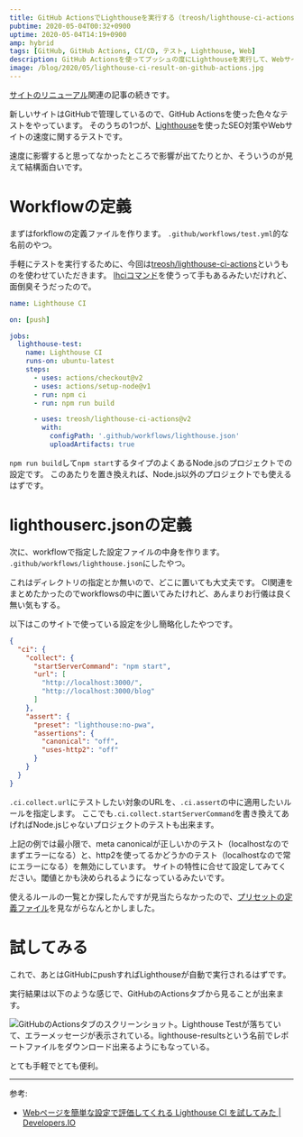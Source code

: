 ```yaml
---
title: GitHub ActionsでLighthouseを実行する（treosh/lighthouse-ci-actions@v2使用）
pubtime: 2020-05-04T00:32+0900
uptime: 2020-05-04T14:19+0900
amp: hybrid
tags: [GitHub, GitHub Actions, CI/CD, テスト, Lighthouse, Web]
description: GitHub Actionsを使ってプッシュの度にLighthouseを実行して、WebサイトのSEO対策の状況を自動的にテストしてもらう方法です。テスト結果はActionsのログから見れる他、Artifactとしても保存されます。
image: /blog/2020/05/lighthouse-ci-result-on-github-actions.jpg
---
```


[サイトのリニューアル](/blog/2020/05/blanktar-renewal)関連の記事の続きです。

新しいサイトはGitHubで管理しているので、GitHub Actionsを使った色々なテストをやっています。
そのうちの1つが、[Lighthouse](https://github.com/GoogleChrome/lighthouse)を使ったSEO対策やWebサイトの速度に関するテストです。

速度に影響すると思ってなかったところで影響が出てたりとか、そういうのが見えて結構面白いです。


# Workflowの定義

まずはforkflowの定義ファイルを作ります。
`.github/workflows/test.yml`的な名前のやつ。

手軽にテストを実行するために、今回は[treosh/lighthouse-ci-actions](https://github.com/treosh/lighthouse-ci-action)というものを使わせていただきます。
[lhciコマンド](https://github.com/GoogleChrome/lighthouse-ci/blob/master/docs/cli.md)を使うって手もあるみたいだけれど、面倒臭そうだったので。

``` yaml
name: Lighthouse CI

on: [push]

jobs:
  lighthouse-test:
    name: Lighthouse CI
    runs-on: ubuntu-latest
    steps:
      - uses: actions/checkout@v2
      - uses: actions/setup-node@v1
      - run: npm ci
      - run: npm run build

      - uses: treosh/lighthouse-ci-actions@v2
        with:
          configPath: '.github/workflows/lighthouse.json'
          uploadArtifacts: true
```

`npm run build`して`npm start`するタイプのよくあるNode.jsのプロジェクトでの設定です。
このあたりを置き換えれば、Node.js以外のプロジェクトでも使えるはずです。


# lighthouserc.jsonの定義

次に、workflowで指定した設定ファイルの中身を作ります。
`.github/workflows/lighthouse.json`にしたやつ。

これはディレクトリの指定とか無いので、どこに置いても大丈夫です。
CI関連をまとめたかったのでworkflowsの中に置いてみたけれど、あんまりお行儀は良く無い気もする。

以下はこのサイトで使っている設定を少し簡略化したやつです。

``` json
{
  "ci": {
    "collect": {
      "startServerCommand": "npm start",
      "url": [
        "http://localhost:3000/",
        "http://localhost:3000/blog"
      ]
    },
    "assert": {
      "preset": "lighthouse:no-pwa",
      "assertions": {
        "canonical": "off",
        "uses-http2": "off"
      }
    }
  }
}
```

`.ci.collect.url`にテストしたい対象のURLを、`.ci.assert`の中に適用したいルールを指定します。
ここでも`.ci.collect.startServerCommand`を書き換えてあげればNode.jsじゃないプロジェクトのテストも出来ます。

上記の例では最小限で、meta canonicalが正しいかのテスト（localhostなのでまずエラーになる）と、http2を使ってるかどうかのテスト（localhostなので常にエラーになる）を無効にしています。
サイトの特性に合せて設定してみてください。閾値とかも決められるようになっているみたいです。

使えるルールの一覧とか探したんですが見当たらなかったので、[プリセットの定義ファイル](https://github.com/GoogleChrome/lighthouse-ci/blob/master/packages/utils/src/presets/all.js)を見ながらなんとかしました。


# 試してみる

これで、あとはGitHubにpushすればLighthouseが自動で実行されるはずです。

実行結果は以下のような感じで、GitHubのActionsタブから見ることが出来ます。

![GitHubのActionsタブのスクリーンショット。Lighthouse Testが落ちていて、エラーメッセージが表示されている。lighthouse-resultsという名前でレポートファイルをダウンロード出来るようにもなっている。](/blog/2020/05/lighthouse-ci-result-on-github-actions.jpg "1280x922")

とても手軽でとても便利。

---

参考:
- [Webページを簡単な設定で評価してくれる Lighthouse CI を試してみた | Developers.IO](https://dev.classmethod.jp/articles/lighthouse-ci/)
